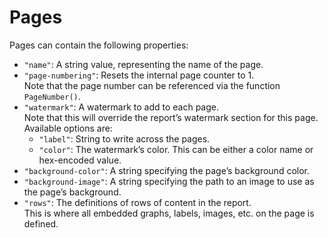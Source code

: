 # Pages {#page-properties}

Pages can contain the following properties:

- `"name"`: A string value, representing the name of the page.
- `"page-numbering"`: Resets the internal page counter to 1. \
  Note that the page number can be referenced via the function ``PageNumber()``.
- `"watermark"`: A watermark to add to each page. \
  Note that this will override the report's watermark section for this page. \
  Available options are:
  - `"label"`: String to write across the pages.
  - `"color"`: The watermark's color. This can be either a color name or hex-encoded value.
- `"background-color"`: A string specifying the page's background color.
- `"background-image"`: A string specifying the path to an image to use as the page's background.
- `"rows"`: The definitions of rows of content in the report. \
  This is where all embedded graphs, labels, images, etc. on the page is defined.
